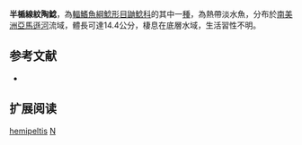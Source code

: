 {{no footnotes|time=2020-01-14T08:57:13+00:00}}
{{Speciesbox
| name = 半楯線紋陶鯰
| image = 
| image_width = 250px
| image_caption = 
| status = NE
| status_system = IUCN3.1
| genus = Nemadoras
| species = hemipeltis
| authority = [[Eigenmann|Eigenmann]], 1925
| synonyms = *''Opsodoras hemipeltis'', Eigenmann, 1925
}}

'''半楯線紋陶鯰'''，為[[輻鰭魚綱|輻鰭魚綱]][[鯰形目|鯰形目]][[鼬鯰科|鼬鯰科]]的其中一[[種|種]]，為熱帶淡水魚，分布於[[南美洲|南美洲]][[亞馬遜河|亞馬遜河]]流域，體長可達14.4公分，棲息在底層水域，生活習性不明。

==参考文献==
*{{FishBase_species|genus=Nemadoras|species=hemipeltis |year=2015|month=7}}

== 扩展阅读 ==
{{refbegin}}
{{wikispecies-inline|Nemadoras hemipeltis |半楯線紋陶鯰}}
{{refend}}
{{Taxonbar|from=Q950099}}

[[Category:線紋陶鯰屬|hemipeltis]]
[[Category:1925年描述的鱼类|N]]